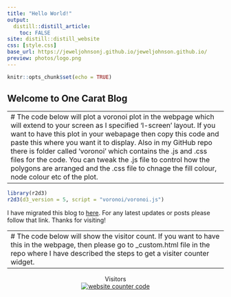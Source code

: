 ```yaml
---
title: "Hello World!"
output: 
  distill::distill_article:
    toc: FALSE
site: distill::distill_website
css: [style.css]
base_url: https://jeweljohnsonj.github.io/jeweljohnson.github.io/
preview: photos/logo.png
---
```


```r
knitr::opts_chunk$set(echo = TRUE)
```
 
## Welcome to One Carat Blog

---
# The code below will plot a voronoi plot in the webpage which will extend to your screen as I specified 'l-screen' layout. If you want to have this plot in your webapage then copy this code and paste this where you want it to display. Also in my GitHub repo there is folder called 'voronoi' which contains the .js and .css files for the code. You can tweak the .js file to control how the polygons are arranged and the .css file to chnage the fill colour, node colour etc of the plot.
---

```r
library(r2d3)
r2d3(d3_version = 5, script = "voronoi/voronoi.js")
```

I have migrated this blog to [here](https://jeweljohnsonj.github.io/one-carat-blog/). For any latest updates or posts please follow that link. Thanks for visiting!

---
# The code below will show the visitor count. If you want to have this in the webpage, then please go to _custom.html file in the repo where I have described the steps to get a visiter counter widget.
---

<center>Visitors<center>
<center>
<div id="sfcxqmebarkplgkzwtm8bz2lp8pnnllbeal"></div>
<script type="text/javascript" src="https://counter7.stat.ovh/private/counter.js?c=xqmebarkplgkzwtm8bz2lp8pnnllbeal&down=async" async></script>
<noscript><a href="https://www.freecounterstat.com" title="website counter code"><img src="https://counter7.stat.ovh/private/freecounterstat.php?c=xqmebarkplgkzwtm8bz2lp8pnnllbeal" border="0" title="website counter code" alt="website counter code"></a></noscript>
</div><center>
